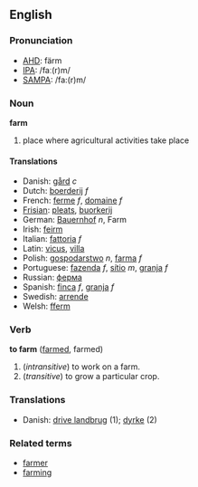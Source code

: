 ==English==
===Pronunciation===
*[[w:AHD|AHD]]: färm
*[[w:IPA|IPA]]: /faː(r)m/
*[[w:SAMPA|SAMPA]]: /fa:(r)m/

===Noun===
'''farm'''

# place where agricultural activities take place

====Translations====
* Danish: [[gård]] ''c''
*Dutch: [[boerderij]] ''f''
*French: [[ferme]] ''f'', [[domaine]] ''f''
*[[Frisian]]: [[pleats]], [[buorkerij]]
*German: [[Bauernhof]] ''n'', Farm
*Irish: [[feirm]]
*Italian: [[fattoria]] ''f''
*Latin: [[vicus]], [[villa]]
*Polish: [[gospodarstwo]] ''n'', [[farma]] ''f''
*Portuguese: [[fazenda]] ''f'', [[sítio]] ''m'', [[granja]] ''f''
*Russian: [[ферма]]
*Spanish: [[finca]] ''f'', [[granja]] ''f''
*Swedish: [[arrende]]
*Welsh: [[fferm]]

===Verb===
'''to farm''' ([[farmed]], farmed)

# (''intransitive'') to work on a farm.
# (''transitive'') to grow a particular crop.

===Translations===
* Danish: [[drive landbrug]] (1); [[dyrke]] (2)

===Related terms===
*[[farmer]]
*[[farming]]